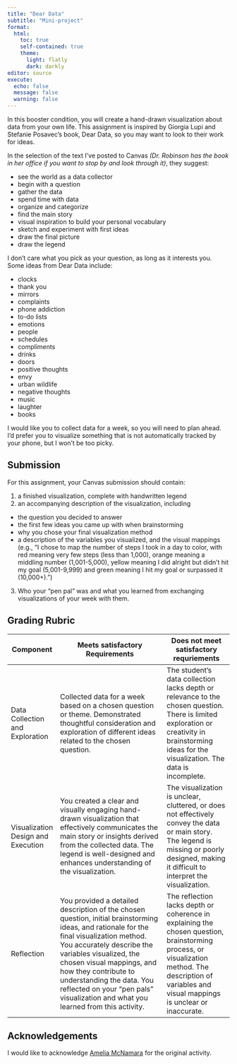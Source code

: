 ```yaml
---
title: "Dear Data"
subtitle: "Mini-project"
format: 
  html:
    toc: true
    self-contained: true
    theme:
      light: flatly
      dark: darkly
editor: source
execute: 
  echo: false
  message: false
  warning: false
---
```


In this booster condition, you will create a hand-drawn visualization about data from your own life. This assignment is inspired by Giorgia Lupi and Stefanie Posavec’s book, Dear Data, so you may want to look to their work for ideas.

In the selection of the text I’ve posted to Canvas *(Dr. Robinson has the book in her office if you want to stop by and look through it)*, they suggest:

-   see the world as a data collector
-   begin with a question
-   gather the data
-   spend time with data
-   organize and categorize
-   find the main story
-   visual inspiration to build your personal vocabulary
-   sketch and experiment with first ideas
-   draw the final picture
-   draw the legend

I don’t care what you pick as your question, as long as it interests you. Some ideas from Dear Data include:

-   clocks
-   thank you
-   mirrors
-   complaints
-   phone addiction
-   to-do lists
-   emotions
-   people
-   schedules
-   compliments
-   drinks
-   doors
-   positive thoughts
-   envy
-   urban wildlife
-   negative thoughts
-   music
-   laughter
-   books

I would like you to collect data for a week, so you will need to plan ahead. I’d prefer you to visualize something that is not automatically tracked by your phone, but I won’t be too picky.

## Submission

For this assignment, your Canvas submission should contain:

1.  a finished visualization, complete with handwritten legend
2.  an accompanying description of the visualization, including

-   the question you decided to answer
-   the first few ideas you came up with when brainstorming
-   why you chose your final visualization method
-   a description of the variables you visualized, and the visual mappings (e.g., “I chose to map the number of steps I took in a day to color, with red meaning very few steps (less than 1,000), orange meaning a middling number (1,001-5,000), yellow meaning I did alright but didn’t hit my goal (5,001-9,999) and green meaning I hit my goal or surpassed it (10,000+).”)

3.  Who your "pen pal" was and what you learned from exchanging visualizations of your week with them.

## Grading Rubric

| Component                          | Meets satisfactory Requirements                                                                                                                                                                                                                                                                                                                                     | Does not meet satisfactory requriements                                                                                                                                                               |
|------------------------------------|---------------------------------------------------------------------------------------------------------------------------------------------------------------------------------------------------------------------------------------------------------------------------------------------------------------------------------------------------------------------|-------------------------------------------------------------------------------------------------------------------------------------------------------------------------------------------------------|
| Data Collection and Exploration    | Collected data for a week based on a chosen question or theme. Demonstrated thoughtful consideration and exploration of different ideas related to the chosen question.                                                                                                                                                                                             | The student's data collection lacks depth or relevance to the chosen question. There is limited exploration or creativity in brainstorming ideas for the visualization. The data is incomplete.       |
| Visualization Design and Execution | You created a clear and visually engaging hand-drawn visualization that effectively communicates the main story or insights derived from the collected data. The legend is well-designed and enhances understanding of the visualization.                                                                                                                           | The visualization is unclear, cluttered, or does not effectively convey the data or main story. The legend is missing or poorly designed, making it difficult to interpret the visualization.         |
| Reflection                         | You provided a detailed description of the chosen question, initial brainstorming ideas, and rationale for the final visualization method. You accurately describe the variables visualized, the chosen visual mappings, and how they contribute to understanding the data. You reflected on your "pen pals" visualization and what you learned from this activity. | The reflection lacks depth or coherence in explaining the chosen question, brainstorming process, or visualization method. The description of variables and visual mappings is unclear or inaccurate. |

## Acknowledgements

I would like to acknowledge [Amelia McNamara](https://ameliamn.github.io/STAT336/dear_data.html) for the original activity.
